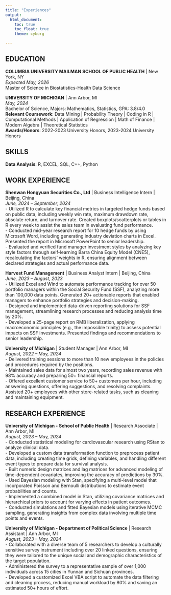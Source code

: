 ```yaml
---
title: "Experiences"
output: 
  html_document:
    toc: true
    toc_float: true
    theme: cyborg

---
```


## EDUCATION
**COLUMBIA UNIVERSITY MAILMAN SCHOOL OF PUBLIC HEALTH** | New York, NY  
*Expected May, 2026*  
Master of Science in Biostatistics-Health Data Science  

**UNIVERSITY OF MICHIGAN** | Ann Arbor, MI  
*May, 2024*  
Bachelor of Science, Majors: Mathematics, Statistics, GPA: 3.8/4.0  
**Relevant Coursework**: Data Mining | Probability Theory | Coding in R | Computational Methods | Application of Regression | Math of Finance | Modern Algebra | Theoretical Statistics  
**Awards/Honors**: 2022-2023 University Honors, 2023-2024 University Honors  

## SKILLS
**Data Analysis**: R, EXCEL, SQL, C++, Python  

## WORK EXPERIENCE
**Shenwan Hongyuan Securities Co., Ltd** | Business Intelligence Intern | Beijing, China  
*June, 2024 – September, 2024*  
- Utilized R to calculate key financial metrics in targeted hedge funds based on public data, including weekly win rate, maximum drawdown rate, absolute return, and turnover rate. Created boxplots/scatterplots or tables in R every week to assist the sales team in evaluating fund performance.  
- Conducted mid-year research report for 10 hedge funds by using Microsoft Word, including generating industry deviation charts in Excel. Presented the report in Microsoft PowerPoint to senior leadership.  
- Evaluated and verified fund manager investment styles by analyzing key style factors through self-learning Barra China Equity Model (CNE5), recalculating the factors' weights in R, ensuring alignment between declared strategies and actual performance data.  

**Harvest Fund Management** | Business Analyst Intern | Beijing, China  
*June, 2023 – August, 2023*  
- Utilized Excel and Wind to automate performance tracking for over 50 portfolio managers within the Social Security Fund (SSF), analyzing more than 100,000 data points. Generated 20+ actionable reports that enabled managers to enhance portfolio strategies and decision-making.  
- Designed and implemented data-driven reporting solutions for SSF management, streamlining research processes and reducing analysis time by 20%.  
- Developed a 25-page report on RMB liberalization, applying macroeconomic principles (e.g., the impossible trinity) to assess potential impacts on SSF investments. Presented findings and recommendations to senior leadership.  

**University of Michigan** | Student Manager | Ann Arbor, MI  
*August, 2022 – May, 2024*  
- Delivered training sessions to more than 10 new employees in the policies and procedures required by the positions.  
- Maintained sales data for almost two years, recording sales revenue with 98% accuracy and preparing 50+ financial reports.  
- Offered excellent customer service to 50+ customers per hour, including answering questions, offering suggestions, and resolving complaints. Assisted 20+ employees with other store-related tasks, such as cleaning and maintaining equipment.  

## RESEARCH EXPERIENCE
**University of Michigan - School of Public Health** | Research Associate | Ann Arbor, MI  
*August, 2023 – May, 2024*  
- Conducted statistical modeling for cardiovascular research using RStan to analyze clinical data.  
- Developed a custom data transformation function to preprocess patient data, including creating time grids, defining variables, and handling different event types to prepare data for survival analysis.  
- Built numeric design matrices and lag matrices for advanced modeling of time-dependent covariates, improving the accuracy of predictions by 30%.  
- Used Bayesian modeling with Stan, specifying a multi-level model that incorporated Poisson and Bernoulli distributions to estimate event probabilities and counts.  
- Implemented a combined model in Stan, utilizing covariance matrices and hierarchical priors to account for varying effects in patient outcomes.  
- Conducted simulations and fitted Bayesian models using iterative MCMC sampling, generating insights from complex data involving multiple time points and events.  

**University of Michigan - Department of Political Science** | Research Assistant | Ann Arbor, MI  
*August, 2023 – May, 2024*  
- Collaborated with a diverse team of 5 researchers to develop a culturally sensitive survey instrument including over 20 linked questions, ensuring they were tailored to the unique social and demographic characteristics of the target population.  
- Administered the survey to a representative sample of over 1,000 individuals across 15 cities in Yunnan and Sichuan provinces.  
- Developed a customized Excel VBA script to automate the data filtering and cleaning process, reducing manual workload by 80% and saving an estimated 50+ hours of effort.  
